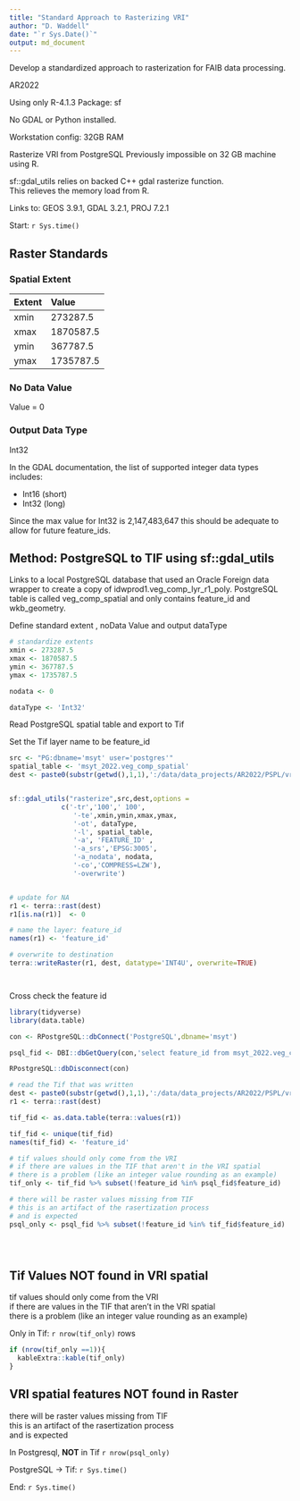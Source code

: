 ```yaml
---
title: "Standard Approach to Rasterizing VRI"
author: "D. Waddell"
date: "`r Sys.Date()`"
output: md_document
---
```



Develop a standardized approach to rasterization for FAIB data processing.   

AR2022


Using only R-4.1.3 
Package: sf  

No GDAL or Python installed.  

Workstation config: 32GB RAM  


Rasterize VRI from PostgreSQL 
Previously impossible on 32 GB machine using R.  

sf::gdal_utils relies on backed C++ gdal rasterize function.  
This relieves the memory load from R.  

Links to: GEOS 3.9.1, GDAL 3.2.1, PROJ 7.2.1  




Start: `r Sys.time()`

## Raster Standards


### Spatial Extent

| Extent | Value |
|:-------|:------|
| xmin | 273287.5 |
| xmax | 1870587.5 |
| ymin | 367787.5 |
| ymax | 1735787.5 |

### No Data Value

Value = 0

### Output Data Type

Int32

In the GDAL documentation, the list of supported integer data types includes:

- Int16 (short)
- Int32 (long)

Since the max value for Int32 is 2,147,483,647 this should be adequate to allow for future feature_ids.




## Method: PostgreSQL to TIF using sf::gdal_utils

Links to a local PostgreSQL database that used an Oracle Foreign data wrapper to create a copy of idwprod1.veg_comp_lyr_r1_poly.  PostgreSQL table is called veg_comp_spatial and only contains feature_id and wkb_geometry. 


Define standard extent , noData Value and output dataType

```r


# standardize extents
xmin <- 273287.5
xmax <- 1870587.5
ymin <- 367787.5
ymax <- 1735787.5

nodata <- 0

dataType <- 'Int32'

```


Read PostgreSQL spatial table and export to Tif  

Set the Tif layer name to be feature_id

```r



src <- "PG:dbname='msyt' user='postgres'"
spatial_table <- 'msyt_2022.veg_comp_spatial'
dest <- paste0(substr(getwd(),1,1),':/data/data_projects/AR2022/PSPL/vri_raster.tif')


sf::gdal_utils("rasterize",src,dest,options = 
             c('-tr','100',' 100',
                '-te',xmin,ymin,xmax,ymax,
                '-ot', dataType,
                '-l', spatial_table,
                '-a', 'FEATURE_ID' ,
                '-a_srs','EPSG:3005',
                '-a_nodata', nodata,
                '-co','COMPRESS=LZW'),
                '-overwrite')


# update for NA
r1 <- terra::rast(dest)
r1[is.na(r1)]  <- 0

# name the layer: feature_id
names(r1) <- 'feature_id'

# overwrite to destination
terra::writeRaster(r1, dest, datatype='INT4U', overwrite=TRUE)




```


Cross check the feature id 

```r

library(tidyverse)
library(data.table)

con <- RPostgreSQL::dbConnect('PostgreSQL',dbname='msyt')

psql_fid <- DBI::dbGetQuery(con,'select feature_id from msyt_2022.veg_comp')

RPostgreSQL::dbDisconnect(con)

# read the Tif that was written
dest <- paste0(substr(getwd(),1,1),':/data/data_projects/AR2022/PSPL/vri_raster.tif')
r1 <- terra::rast(dest)

tif_fid <- as.data.table(terra::values(r1))

tif_fid <- unique(tif_fid)
names(tif_fid) <- 'feature_id'

# tif values should only come from the VRI
# if there are values in the TIF that aren't in the VRI spatial
# there is a problem (like an integer value rounding as an example)
tif_only <- tif_fid %>% subset(!feature_id %in% psql_fid$feature_id)

# there will be raster values missing from TIF
# this is an artifact of the rasertization process
# and is expected
psql_only <- psql_fid %>% subset(!feature_id %in% tif_fid$feature_id)





```



## Tif Values NOT found in VRI spatial

tif values should only come from the VRI  
if there are values in the TIF that aren't in the VRI spatial  
there is a problem (like an integer value rounding as an example)  

Only in Tif: `r nrow(tif_only)` rows

```r

if (nrow(tif_only ==1)){
  kableExtra::kable(tif_only)
}

```


## VRI spatial features NOT found in Raster

there will be raster values missing from TIF  
this is an artifact of the rasertization process  
and is expected

In Postgresql, **NOT** in Tif `r nrow(psql_only)`  


PostgreSQL -> Tif: `r Sys.time()`




End: `r Sys.time()`


